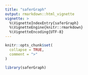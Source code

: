 ---
title: "saferGraph"
output: rmarkdown::html_vignette
vignette: >
  %\VignetteIndexEntry{saferGraph}
  %\VignetteEngine{knitr::rmarkdown}
  %\VignetteEncoding{UTF-8}
---

```{r, include = FALSE}
knitr::opts_chunk$set(
  collapse = TRUE,
  comment = ">"
)
```

```{r setup}
library(saferGraph)
```
